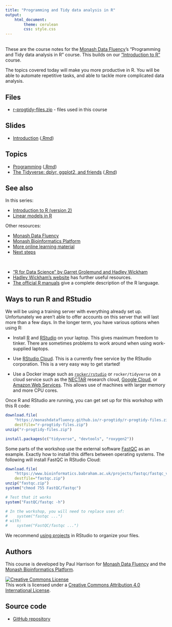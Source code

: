 ```yaml
---
title: "Programming and Tidy data analysis in R"
output: 
    html_document:
        theme: cerulean
        css: style.css
---
```


<br>
These are the course notes for the [Monash Data Fluency](https://www.monash.edu/data-fluency)'s "Programming and Tidy data analysis in R" course.
This builds on our ["Introduction to R"](https://monashdatafluency.github.io/r-intro-2/) course. 

The topics covered today will make you more productive in R. You will be able to automate repetitive tasks, and able to tackle more complicated data analysis.

## Files

* [r-progtidy-files.zip](r-progtidy-files.zip) - files used in this course

## Slides

* [Introduction](slides/introduction.html) ([.Rmd](slides/introduction.Rmd))

## Topics

* [Programming](topics/programming.html) ([.Rmd](topics/programming.Rmd))
* [The Tidyverse: dplyr, ggplot2, and friends](topics/tidyverse.html) ([.Rmd](topics/tidyverse.Rmd))

## See also

In this series:

* [Introduction to R (version 2)](https://monashdatafluency.github.io/r-intro-2/)
* [Linear models in R](https://monashbioinformaticsplatform.github.io/r-linear/)

Other resources:

* [Monash Data Fluency](https://www.monash.edu/data-fluency)
* [Monash Bioinformatics Platform](https://www.monash.edu/researchinfrastructure/bioinformatics)
* [More online learning material](https://monashdatafluency.github.io/resources/)
* [Next steps](https://monashdatafluency.github.io/r-intro-2/next-steps.html)

<br>

* ["R for Data Science" by Garret Grolemund and Hadley Wickham](https://r4ds.had.co.nz/)
* [Hadley Wickham's website](http://hadley.nz/) has further useful resources.
* [The official R manuals](https://cran.r-project.org/manuals.html) give a complete description of the R language.


## Ways to run R and RStudio

We will be using a training server with everything already set up. Unfortunately we aren't able to offer accounts on this server that will last more than a few days. In the longer term, you have various options when using R:

* Install [R](https://cran.rstudio.com/) and [RStudio](https://www.rstudio.com/products/rstudio/download/) on your laptop. This gives maximum freedom to tinker. There are sometimes problems to work around when using work-supplied laptops.

* Use [RStudio Cloud](https://rstudio.cloud/). This is a currently free service by the RStudio corporation. This is a very easy way to get started!

* Use a Docker image such as [`rocker/rstudio`](https://github.com/rocker-org/rocker-versioned/blob/master/rstudio/README.md) or `rocker/tidyverse` on a cloud service such as the [NECTAR](https://nectar.org.au/) research cloud, [Google Cloud](https://cloud.google.com/), or [Amazon Web Services](https://aws.amazon.com/). This allows use of machines with larger memory and more CPU cores.

Once R and RStudio are running, you can get set up for this workshop with this R code:

```r
download.file(
    "https://monashdatafluency.github.io/r-progtidy/r-progtidy-files.zip",
    destfile="r-progtidy-files.zip")
unzip("r-progtidy-files.zip")

install.packages(c("tidyverse", "devtools", "roxygen2"))
```

Some parts of the workshop use the external software [FastQC](https://www.bioinformatics.babraham.ac.uk/projects/fastqc/) as an example. Exactly how to install this differs between operating systems. The following will install FastQC in RStudio Cloud:

```r
download.file(
    "https://www.bioinformatics.babraham.ac.uk/projects/fastqc/fastqc_v0.11.8.zip",
    destfile="fastqc.zip")
unzip("fastqc.zip")
system("chmod 755 FastQC/fastqc")

# Test that it works
system("FastQC/fastqc -h")

# In the workshop, you will need to replace uses of:
#    system("fastqc ...")
# with:
#    system("FastQC/fastqc ...")
```

We recommend [using projects](https://support.rstudio.com/hc/en-us/articles/200526207-Using-Projects) in RStudio to organize your files.

## Authors

This course is developed by Paul Harrison for [Monash Data Fluency](https://www.monash.edu/data-fluency) and the [Monash Bioinformatics Platform](https://www.monash.edu/researchinfrastructure/bioinformatics).

<a rel="license" href="http://creativecommons.org/licenses/by/4.0/"><img alt="Creative Commons License" style="border-width:0" src="figures/CC-BY.png" /></a><br />This work is licensed under a <a rel="license" href="http://creativecommons.org/licenses/by/4.0/">Creative Commons Attribution 4.0 International License</a>.

## Source code

* [GitHub repository](https://github.com/MonashDataFluency/r-progtidy)




